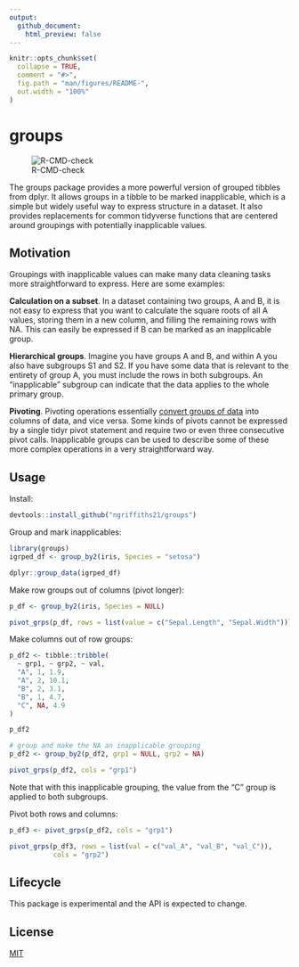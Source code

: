 ```yaml
---
output:
  github_document:
    html_preview: false
---
```


<!-- README.md is generated from README.Rmd. Please edit that file -->

```r
knitr::opts_chunk$set(
  collapse = TRUE,
  comment = "#>",
  fig.path = "man/figures/README-",
  out.width = "100%"
)
```

# groups

<!-- badges: start -->

![R-CMD-check](https://github.com/ngriffiths21/groups/workflows/R-CMD-check/badge.svg)

<!-- badges: end -->

The groups package provides a more powerful version of grouped tibbles from dplyr. It allows groups in a tibble to be marked inapplicable, which is a simple but widely useful way to express structure in a dataset. It also provides replacements for common tidyverse functions that are centered around groupings with potentially inapplicable values.

## Motivation

Groupings with inapplicable values can make many data cleaning tasks more straightforward to express. Here are some examples:

**Calculation on a subset**. In a dataset containing two groups, A and B, it is not easy to express that you want to calculate the square roots of all A values, storing them in a new column, and filling the remaining rows with NA. This can easily be expressed if B can be marked as an inapplicable group.

**Hierarchical groups**. Imagine you have groups A and B, and within A you also have subgroups S1 and S2. If you have some data that is relevant to the entirety of group A, you must include the rows in both subgroups. An "inapplicable" subgroup can indicate that the data applies to the whole primary group.

**Pivoting**. Pivoting operations essentially [convert groups of data](https://epinotes.netlify.app/post/pivoting/) into columns of data, and vice versa. Some kinds of pivots cannot be expressed by a single tidyr pivot statement and require two or even three consecutive pivot calls. Inapplicable groups can be used to describe some of these more complex operations in a very straightforward way.

## Usage

Install:

```r
devtools::install_github("ngriffiths21/groups")
```

Group and mark inapplicables:

```r
library(groups)
igrped_df <- group_by2(iris, Species = "setosa")

dplyr::group_data(igrped_df)
```

Make row groups out of columns (pivot longer):

```r
p_df <- group_by2(iris, Species = NULL)

pivot_grps(p_df, rows = list(value = c("Sepal.Length", "Sepal.Width")))
```

Make columns out of row groups:

```r
p_df2 <- tibble::tribble(
  ~ grp1, ~ grp2, ~ val,
  "A", 1, 1.9,
  "A", 2, 10.1,
  "B", 2, 3.1,
  "B", 1, 4.7,
  "C", NA, 4.9
)
```

```r
p_df2

# group and make the NA an inapplicable grouping
p_df2 <- group_by2(p_df2, grp1 = NULL, grp2 = NA)

pivot_grps(p_df2, cols = "grp1")
```

Note that with this inapplicable grouping, the value from the "C" group is applied to both subgroups.

Pivot both rows and columns:

```r
p_df3 <- pivot_grps(p_df2, cols = "grp1")

pivot_grps(p_df3, rows = list(val = c("val_A", "val_B", "val_C")),
           cols = "grp2")
```

## Lifecycle

This package is experimental and the API is expected to change.

## License

[MIT](https://choosealicense.com/licenses/mit/)
